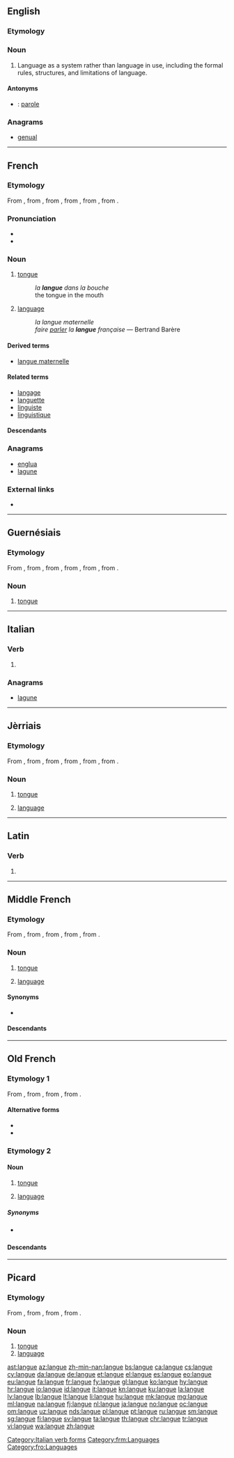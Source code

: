 ==English==

===Etymology===
{{etyl|fr|en}}

===Noun===
{{wikipedia|Langue and parole}}
{{en-noun|-}}

# {{context|linguistics|lang=en}} Language as a system rather than language in use, including the formal rules, structures, and limitations of language.

====Antonyms====
* {{qualifier|language in use}}: [[parole]]

===Anagrams===
* [[genual#English|genual]]

----

==French==

===Etymology===
From {{etyl|frm|fr}} {{term|langue|lang=frm}}, from {{etyl|fro|fr}} {{term|langue|lang=fro}}, from {{etyl|la|fr}} {{term|lingua||tongue, speech, language|lang=la}}, from {{etyl|itc-ola|fr}} {{term|dingua|lang=itc-ola}}, from {{etyl|itc-pro|fr}} {{m|itc-pro|*dn̥χ(u)wā}}, from {{etyl|ine-pro|fr}} {{m|ine-pro|*dn̥ǵʰwéh₂s||tongue, speech, language}}.

===Pronunciation===
* {{audio|Fr-langue.ogg|audio|lang=fr}}
* {{IPA|/lɑ̃ɡ/|lang=fr}}

===Noun===
{{fr-noun|f}}

# {{context|anatomy|lang=fr}} [[tongue]]
#: ''la '''langue''' dans la bouche''
#: the tongue in the mouth
# {{context|linguistics|lang=fr}} [[language]] {{gloss|system of communication using written or spoken words}}
#: ''la langue maternelle''
#: ''faire [[parler]] la '''langue''' française'' — Bertrand Barère

====Derived terms====
* [[langue maternelle]]

====Related terms====
* [[langage]]
* [[languette]]
* [[linguiste]]
* [[linguistique]]

====Descendants====
{{etymtree|fr|ine-pro|*dn̥ǵʰwéh₂s}}

===Anagrams===
* [[englua#French|englua]]
* [[lagune#French|lagune]]

===External links===
* {{R:TLFi}}

----

==Guernésiais==

===Etymology===
From {{etyl|frm|roa-grn}} {{term|langue|lang=frm}}, from {{etyl|fro|roa-grn}} {{term|langue|lang=fro}}, from {{etyl|la|roa-grn}} {{term|lingua|lang=la}}, from {{etyl|itc-ola|roa-grn}} {{m|ast|*dingua}}, from {{etyl|itc-pro|roa-grn}} {{m|itc-pro|*dn̥χ(u)wā}}, from {{etyl|ine-pro|roa-grn}} {{m|ine-pro|*dn̥ǵʰwéh₂s}}.

===Noun===
{{roa-grn-noun|f}}

# {{context|anatomy|lang=roa-grn}} [[tongue]]

----

==Italian==

===Verb===
{{head|it|verb form}}

# {{inflection of|languire||3|s|pres|ind|lang=it}}

===Anagrams===
* [[lagune#Italian|lagune]]

[[Category:Italian verb forms]]

----

==Jèrriais==

===Etymology===
From {{etyl|frm|roa-jer}} {{term|langue|lang=frm}}, from {{etyl|fro|roa-jer}} {{term|langue|lang=fro}}, from {{etyl|la|roa-jer}} {{term|lingua|lang=la}}, from {{etyl|itc-ola|roa-jer}} {{m|ast|*dingua}}, from {{etyl|itc-pro|roa-jer}} {{m|itc-pro|*dn̥χ(u)wā}}, from {{etyl|ine-pro|roa-jer}} {{m|ine-pro|*dn̥ǵʰwéh₂s}}.

===Noun===
{{roa-jer-noun|f}}

# {{context|anatomy|lang=roa-jer}} [[tongue]]
# [[language]]

----

==Latin==

===Verb===
{{la-verb-form|languē}}

# {{inflection of|langueō||2|s|pres|act|imp|lang=la}}

----

==Middle French==

===Etymology===
From {{etyl|fro|frm}} {{term|langue|lang=fro}}, from {{etyl|la|frm}} {{term|lingua|lang=la}}, from {{etyl|itc-ola|frm}} {{m|ast|*dingua}}, from {{etyl|itc-pro|frm}} {{m|itc-pro|*dn̥χ(u)wā}}, from {{etyl|ine-pro|frm}} {{m|ine-pro|*dn̥ǵʰwéh₂s}}.

===Noun===
{{frm-noun|f}}

# {{context|anatomy|lang=fro}} [[tongue]]
# [[language]]

====Synonyms====
* {{sense|language}} {{l/frm|langage}}

====Descendants====
{{etymtree|frm|ine-pro|*dn̥ǵʰwéh₂s}}

[[Category:frm:Languages]]

----

==Old French==

===Etymology 1===
From {{etyl|la|fro}} {{term|lingua|lang=la}}, from {{etyl|itc-ola|fro}} {{m|ast|*dingua}}, from {{etyl|itc-pro|fro}} {{m|itc-pro|*dn̥χ(u)wā}}, from {{etyl|ine-pro|fro}} {{m|ine-pro|*dn̥ǵʰwéh₂s}}.

====Alternative forms====
* {{l/fro|lingue}}
* {{l/fro|lengue}}

===Etymology 2===
{{etyl|la|fro}} {{term|lingua|lang=la}}

====Noun====
{{fro-noun|f}}

# {{context|anatomy|lang=fro}} [[tongue]]
# [[language]]

=====Synonyms=====
* {{sense|language}} {{l/fro|language}}

====Descendants====
{{etymtree|fro|ine-pro|*dn̥ǵʰwéh₂s}}

[[Category:fro:Languages]]

----

==Picard==

===Etymology===
From {{etyl|la|pcd}} {{term|lingua|lang=la}}, from {{etyl|itc-ola|pcd}} {{m|ast|*dingua}}, from {{etyl|itc-pro|pcd}} {{m|itc-pro|*dn̥χ(u)wā}}, from {{etyl|ine-pro|pcd}} {{m|ine-pro|*dn̥ǵʰwéh₂s}}.

===Noun===
{{head|pcd|noun|g=f|plural|langues}}

# [[tongue]]
# [[language]]

[[ast:langue]]
[[az:langue]]
[[zh-min-nan:langue]]
[[bs:langue]]
[[ca:langue]]
[[cs:langue]]
[[cy:langue]]
[[da:langue]]
[[de:langue]]
[[et:langue]]
[[el:langue]]
[[es:langue]]
[[eo:langue]]
[[eu:langue]]
[[fa:langue]]
[[fr:langue]]
[[fy:langue]]
[[gl:langue]]
[[ko:langue]]
[[hy:langue]]
[[hr:langue]]
[[io:langue]]
[[id:langue]]
[[it:langue]]
[[kn:langue]]
[[ku:langue]]
[[la:langue]]
[[lv:langue]]
[[lb:langue]]
[[lt:langue]]
[[li:langue]]
[[hu:langue]]
[[mk:langue]]
[[mg:langue]]
[[ml:langue]]
[[na:langue]]
[[fj:langue]]
[[nl:langue]]
[[ja:langue]]
[[no:langue]]
[[oc:langue]]
[[om:langue]]
[[uz:langue]]
[[nds:langue]]
[[pl:langue]]
[[pt:langue]]
[[ru:langue]]
[[sm:langue]]
[[sg:langue]]
[[fi:langue]]
[[sv:langue]]
[[ta:langue]]
[[th:langue]]
[[chr:langue]]
[[tr:langue]]
[[vi:langue]]
[[wa:langue]]
[[zh:langue]]